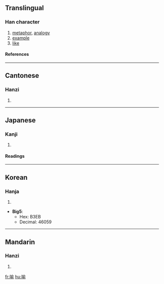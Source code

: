 {{see|喩}}

==Translingual==
===Han character===
{{Han char|rn=30|rad=口|as=09|sn=12|four=6802<sub>1</sub>|canj=口人一弓 (ROMN)}}
# [[metaphor]], [[analogy]]
# [[example]]
# [[like]]
====References====
{{Han ref|kx=0201.121|dj=0421.200|hdz=10657.080|uh=55BB|ud=21947}}
----
==Cantonese==
===Hanzi===
{{yue-hanzi|jyut=|y=yu6}}
# {{defn|Cantonese}}
----
==Japanese==
===Kanji===
{{ja-kanji|grade=|rs=口09}}
# {{defn|Japanese}} 
====Readings====
{{ja-readings|on=[[ゆ]] (yu)|kun=[[さとす]] (satosu), [[さとる]] (satoru), [[たとえる]] (tatoeru)}}
----
==Korean==
===Hanja===
{{ko-hanja|hangeul=유|rv=yu|mr=yu}}
# {{defn|Korean}}

* '''Big5''':
** Hex: B3EB
** Decimal: 46059
----
==Mandarin==
===Hanzi===
{{cmn-hanzi|pin=[[yù]] ([[yu4]])|wg=yü<sup>4</sup>}}
# {{defn|Mandarin}}

[[fr:喻]]
[[hu:喻]]